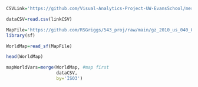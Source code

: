 ```r
CSVLink='https://github.com/Visual-Analytics-Project-UW-EvansSchool/mergedData/raw/main/merged_data.csv'

dataCSV=read.csv(linkCSV)
```

```r
MapFile='https://github.com/RSGriggs/543_proj/raw/main/gz_2010_us_040_00_5m.json'
library(sf)
```
```r
WorldMap=read_sf(MapFile)
```
```r
head(WorldMap)
```
```r
mapWorldVars=merge(WorldMap, #map first
                   dataCSV, 
                   by='ISO3')
```

